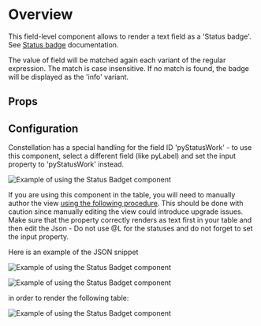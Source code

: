
<Meta of={DemoStories} />

# Overview

This field-level component allows to render a text field as a 'Status badge'. See [Status badge](https://design.pega.com/extend/badge/#Status) documentation.

The value of field will be matched again each variant of the regular expression. The match is case insensitive. If no match is found, the badge will be displayed as the 'info' variant.

<Primary />

## Props

<Controls />

## Configuration

Constellation has a special handling for the field ID 'pyStatusWork' - to use this component, select a different field (like pyLabel) and set the input property to 'pyStatusWork' instead.

![Example of using the Status Badget component](StatusBadge_Configuration.png)

If you are using this component in the table, you will need to manually author the view [using the following procedure](https://support.pega.com/discussion/how-add-custom-dx-component-listview-table-constellation-application). This should be done with caution since manually editing the view could introduce upgrade issues.
Make sure that the property correctly renders as text first in your table and then edit the Json - Do not use @L for the statuses and do not forget to set the input property.

Here is an example of the JSON snippet

![Example of using the Status Badget component](StatusBadge_Configuration_1.jpg)

![Example of using the Status Badget component](StatusBadge_Configuration_2.PNG)

in order to render the following table:

![Example of using the Status Badget component](StatusBadge_Configuration_3.png)
